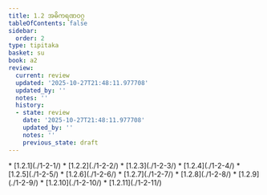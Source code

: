 ```yaml
---
title: 1.2 အဓိကရဏဝဂ္ဂ
tableOfContents: false
sidebar:
  order: 2
type: tipitaka
basket: su
book: a2
review:
  current: review
  updated: '2025-10-27T21:48:11.977708'
  updated_by: ''
  notes: ''
  history:
  - state: review
    date: '2025-10-27T21:48:11.977708'
    updated_by: ''
    notes: ''
    previous_state: draft
---
```



<ReviewStatus review={frontmatter.review} showDetails={true} />

<HypothesisAnnotation frontmatter={frontmatter} />

<DynamicBreadcrumb />



<TableOfContents book="a2" section="1.2">
* [1.2.1](./1-2-1/)
* [1.2.2](./1-2-2/)
* [1.2.3](./1-2-3/)
* [1.2.4](./1-2-4/)
* [1.2.5](./1-2-5/)
* [1.2.6](./1-2-6/)
* [1.2.7](./1-2-7/)
* [1.2.8](./1-2-8/)
* [1.2.9](./1-2-9/)
* [1.2.10](./1-2-10/)
* [1.2.11](./1-2-11/)
</TableOfContents>